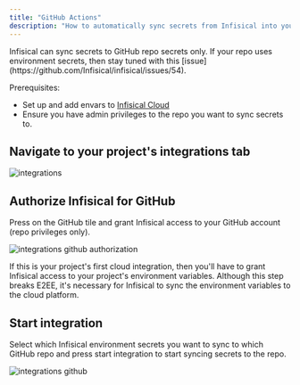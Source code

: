 ```yaml
---
title: "GitHub Actions"
description: "How to automatically sync secrets from Infisical into your GitHub Actions."
---
```


<Warning>
    Infisical can sync secrets to GitHub repo secrets only. If your repo uses environment secrets, then stay tuned with this [issue](https://github.com/Infisical/infisical/issues/54).
</Warning>

Prerequisites:

- Set up and add envars to [Infisical Cloud](https://app.infisical.com)
- Ensure you have admin privileges to the repo you want to sync secrets to.

## Navigate to your project's integrations tab

![integrations](../../images/integrations.png)

## Authorize Infisical for GitHub

Press on the GitHub tile and grant Infisical access to your GitHub account (repo privileges only).

![integrations github authorization](../../images/integrations-github-auth.png)

<Info>
  If this is your project's first cloud integration, then you'll have to grant Infisical access to your project's environment variables.
  Although this step breaks E2EE, it's necessary for Infisical to sync the environment variables to the cloud platform.
</Info>

## Start integration

Select which Infisical environment secrets you want to sync to which GitHub repo and press start integration to start syncing secrets to the repo.

![integrations github](../../images/integrations-github.png)


